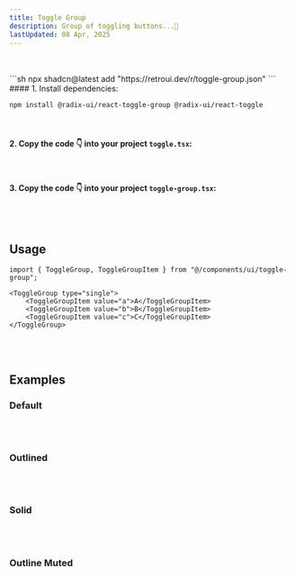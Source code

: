 ```yaml
---
title: Toggle Group
description: Group of toggling buttons...🤙
lastUpdated: 08 Apr, 2025
---
```


<ComponentShowcase name="toggle-group-style-default" />
<br />
<br />

<ComponentInstall>
    <ComponentInstall.Cli>
        ```sh
        npx shadcn@latest add "https://retroui.dev/r/toggle-group.json"
        ```
    </ComponentInstall.Cli>
    <ComponentInstall.Manual>
#### 1. Install dependencies:

```sh
npm install @radix-ui/react-toggle-group @radix-ui/react-toggle
```

<br />

#### 2. Copy the code 👇 into your project `toggle.tsx`:

<ComponentSource name="toggle" />

<br />

#### 3. Copy the code 👇 into your project `toggle-group.tsx`:

<ComponentSource name="toggle-group" />
    </ComponentInstall.Manual>

</ComponentInstall>

<br />
<br />

## Usage

```tsx
import { ToggleGroup, ToggleGroupItem } from "@/components/ui/toggle-group";
```

```tsx
<ToggleGroup type="single">
    <ToggleGroupItem value="a">A</ToggleGroupItem>
    <ToggleGroupItem value="b">B</ToggleGroupItem>
    <ToggleGroupItem value="c">C</ToggleGroupItem>
</ToggleGroup>
```

<br />
<br />

## Examples

### Default

<ComponentShowcase name="toggle-group-style-default" />
<br />
<br />

### Outlined

<ComponentShowcase name="toggle-group-style-outlined" />
<br />
<br />

### Solid

<ComponentShowcase name="toggle-group-style-solid" />
<br />
<br />

### Outline Muted

<ComponentShowcase name="toggle-group-style-outline-muted" />
